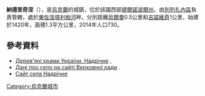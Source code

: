 {{coord|49|32|8|N|24|57|23|E|scale:30000|display=title}}

'''納德里奇涅'''（{{lang-uk|Надрічне}}），是[[烏克蘭|烏克蘭]]的城鎮，位於該國西部[[捷爾諾波爾州|捷爾諾波爾州]]，由[[別列扎內區|別列扎內區]]負責管轄，處於[[東佐洛塔利帕河|東佐洛塔利帕河]]畔，分別距離[[烏爾曼|烏爾曼]]0.5公里和[[吉諾維奇|吉諾維奇]]1公里，始建於1420年，面積1.3平方公里，2014年人口730。

==參考資料==
* [http://www.derev.org.ua/tern/nadrichne.htm Дерев'яні храми України. Надрічне] {{Wayback|url=http://www.derev.org.ua/tern/nadrichne.htm |date=20200208202851 }},
* [http://w1.c1.rada.gov.ua/pls/z7503/A005?rdat1=12.01.2018&rf7571=30442 Дані про село на сайті Верховної ради] {{Wayback|url=http://w1.c1.rada.gov.ua/pls/z7503/A005?rdat1=12.01.2018&rf7571=30442 |date=20180114183806 }}.
* [http://nadrichne.org.ua Сайт села Надрічне] {{Wayback|url=http://nadrichne.org.ua/ |date=20210227044326 }}

{{Ukraine-geo-stub}}
[[Category:烏克蘭城市|Category:烏克蘭城市]]